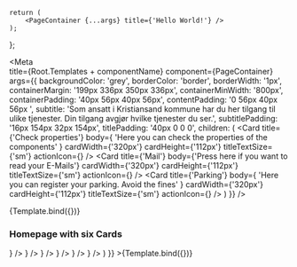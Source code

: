 

    return (
        <PageContainer {...args} title={'Hello World!'} />
    );
};


<Meta   
    title={Root.Templates + componentName}
    component={PageContainer}
    args={{
    backgroundColor: 'grey',
    borderColor: 'border',
    borderWidth: '1px',
    containerMargin: '199px 336px 350px 336px',
    containerMinWidth: '800px',
    containerPadding: '40px 56px 40px 56px',
    contentPadding: '0 56px 40px 56px ',
    subtitle:
        'Som ansatt i Kristiansand kommune har du her tilgang til ulike tjenester. Din tilgang avgjør hvilke tjenester du ser.',
    subtitlePadding: '16px 154px 32px 154px',
    titlePadding: '40px 0 0 0',
    children: (
        <SimpleGrid columns={2}>
                <Grid gap={25} templateColumns="repeat(2, 1fr)">
                    <Card
                        title={'Check properties'}
                        body={
                            'Here you can check the properties of the components'
                        }
                        cardWidth={'320px'}
                        cardHeight={'112px'}
                        titleTextSize={'sm'}
                        actionIcon={<ArrowRightIcon />}
                    />
                    <Card
                        title={'Mail'}
                        body={'Press here if you want to read your E-Mails'}
                        cardWidth={'320px'}
                        cardHeight={'112px'}
                        titleTextSize={'sm'}
                        actionIcon={<MailIcon />}
                    />
                    <Card
                        title={'Parking'}
                        body={
                            'Here you can register your parking. Avoid the fines'
                        }
                        cardWidth={'320px'}
                        cardHeight={'112px'}
                        titleTextSize={'sm'}
                        actionIcon={<ParkingIcon />}
                    />
                </Grid>
            </SimpleGrid>
    )
    }}
/>

<DocsPageHeader
    componentName={componentName}
    componentDescription="This component shows how you can use the component pagecontainer and card component to make a homepage"
    addImportantNote={false}
    variant="stable"
/>

<Canvas withToolbar>
    <Story name="Base">{Template.bind({})}</Story>
</Canvas>


<DocsPageBody addStories= {true} />

### Homepage with six Cards

<Canvas withToolbar>
    <Story name="More Cards"
    args={{
        backgroundColor: 'grey',
        borderColor: 'border',
        borderWidth: '1px',
        containerMargin: '199px 336px 350px 336px',
        containerMinWidth: '800px',
        containerPadding: '40px 56px 40px 56px',
        contentPadding: '0 56px 40px 56px ',
        subtitle:
            'Som ansatt i Kristiansand kommune har du her tilgang til ulike tjenester. Din tilgang avgjør hvilke tjenester du ser.',
        subtitlePadding: '16px 154px 32px 154px',
        titlePadding: '40px 0 0 0',
        children: (
             <SimpleGrid columns={2}>
                <Grid gap={25} templateColumns="repeat(2, 1fr)">
                    <Card
                        title={'Check properties'}
                        body={
                            'Here you can check the properties of the components'
                        }
                        cardWidth={'320px'}
                        cardHeight={'112px'}
                        titleTextSize={'sm'}
                        actionIcon={<ArrowRightIcon />}
                    />
                    <Card
                        title={'Mail'}
                        body={'Press here if you want to read your E-Mails'}
                        cardWidth={'320px'}
                        cardHeight={'112px'}
                        titleTextSize={'sm'}
                        actionIcon={<MailIcon />}
                    />
                    <Card
                        title={'Parking'}
                        body={
                            'Here you can register your parking. Avoid the fines'
                        }
                        cardWidth={'320px'}
                        cardHeight={'112px'}
                        titleTextSize={'sm'}
                        actionIcon={<ParkingIcon />}
                    />
                     <Card
                        title={'Parking'}
                        body={
                            'Here you can register your parking. Avoid the fines'
                        }
                        cardWidth={'320px'}
                        cardHeight={'112px'}
                        titleTextSize={'sm'}
                        actionIcon={<ParkingIcon />}
                    />
                     <Card
                        title={'Parking'}
                        body={
                            'Here you can register your parking. Avoid the fines'
                        }
                        cardWidth={'320px'}
                        cardHeight={'112px'}
                        titleTextSize={'sm'}
                        actionIcon={<ParkingIcon />}
                    />
                     <Card
                        title={'Parking'}
                        body={
                            'Here you can register your parking. Avoid the fines'
                        }
                        cardWidth={'320px'}
                        cardHeight={'112px'}
                        titleTextSize={'sm'}
                        actionIcon={<ParkingIcon />}
                    />
                </Grid>
            </SimpleGrid>
        )
    }}
    >{Template.bind({})}</Story>
</Canvas>




